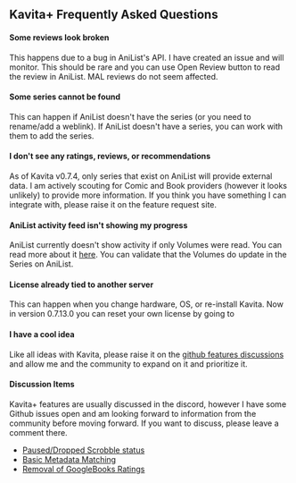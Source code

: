 ## Kavita+ Frequently Asked Questions

#### Some reviews look broken
This happens due to a bug in AniList's API. I have created an issue and will monitor. This should be rare and you can use Open Review button to read the review in AniList. MAL reviews do not seem affected.

#### Some series cannot be found
This can happen if AniList doesn't have the series (or you need to rename/add a weblink). If AniList doesn't have a series, you can work with them to add the series. 

#### I don't see any ratings, reviews, or recommendations
As of Kavita v0.7.4, only series that exist on AniList will provide external data. I am actively scouting for Comic and Book providers (however it looks unlikely) to provide more information. If you think you have something I can integrate with, please raise it on the feature request site.

#### AniList activity feed isn't showing my progress
AniList currently doesn't show activity if only Volumes were read. You can read more about it [here](https://anilist.co/forum/thread/2586). You can validate that the Volumes do update in the Series on AniList. 

#### License already tied to another server
This can happen when you change hardware, OS, or re-install Kavita. Now in version 0.7.13.0 you can reset your own license by going to 

#### I have a cool idea
Like all ideas with Kavita, please raise it on the [github features discussions](https://github.com/Kareadita/Kavita/discussions) and allow me and the community to expand on it and prioritize it. 

#### Discussion Items
Kavita+ features are usually discussed in the discord, however I have some Github issues open and am looking forward to information from the community before moving forward. If you want to discuss, please leave a comment there.
- [Paused/Dropped Scrobble status](https://github.com/Kareadita/Kavita/issues/2447)
- [Basic Metadata Matching](https://github.com/Kareadita/Kavita/issues/2452)
- [Removal of GoogleBooks Ratings](https://github.com/Kareadita/Kavita/issues/2493)